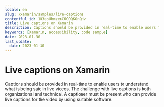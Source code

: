```yaml
---
locale: en
slug: /xamarin/samples/live-captions
contentful_id: 1B3eoUbmzenC6COQKOnQHv
title: Live captions on Xamarin
description: Captions should be provided in real-time to enable users to understand what is being said in live videos.
keywords: [Xamarin, accessibility, code sample]
date: 2023-01-30
last_update:
  date: 2023-01-30
---
```


# Live captions on Xamarin

Captions should be provided in real-time to enable users to understand what is being said in live videos. The challenge with live captions is both organizational and technical. A captioner must be present who can provide live captions for the video by using suitable software.

<CodeSample id="media-captions-live" locale="en" platform="xamarin"/>
